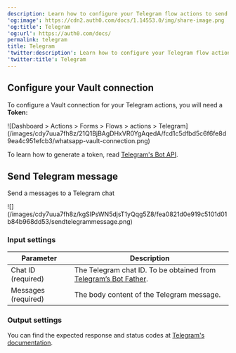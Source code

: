 ```yaml
---
description: Learn how to configure your Telegram flow actions to send messages.
'og:image': https://cdn2.auth0.com/docs/1.14553.0/img/share-image.png
'og:title': Telegram
'og:url': https://auth0.com/docs/
permalink: telegram
title: Telegram
'twitter:description': Learn how to configure your Telegram flow actions to send messages.
'twitter:title': Telegram
---
```

## Configure your Vault connection

To configure a Vault connection for your Telegram actions, you will need a **Token:**

<Frame>![Dashboard > Actions > Forms > Flows > actions > Telegram](/images/cdy7uua7fh8z/21Q1BjBAgDHxVR0YgAqedA/fcd1c5dfbd5c6f6fe8d9ea4c951efcb3/whatsapp-vault-connection.png)</Frame>

To learn how to generate a token, read [Telegram's Bot API](https://core.telegram.org/#bot-api).

## Send Telegram message

Send a messages to a Telegram chat

<Frame>![](/images/cdy7uua7fh8z/kgSIPsWN5djsT1yQqg5Z8/fea0821d0e919c5101d01b84b968dd53/sendtelegrammessage.png)</Frame>

### Input settings

<table class="table">
<thead>
<tr>
<th><b>Parameter</b></th>
<th><b>Description</b></th>
</tr>
</thead>
<tbody>
<tr>
<td>Chat ID (required)</td>
<td>The Telegram chat ID. To be obtained from <a href="https://core.telegram.org/bots">Telegram’s Bot Father</a>.</td>
</tr>
<tr>
<td>Messages (required)</td>
<td>The body content of the Telegram message.</td>
</tr>
</tbody>
</table>

### Output settings

You can find the expected response and status codes at [Telegram's documentation](https://core.telegram.org/method/messages.sendMessage).
